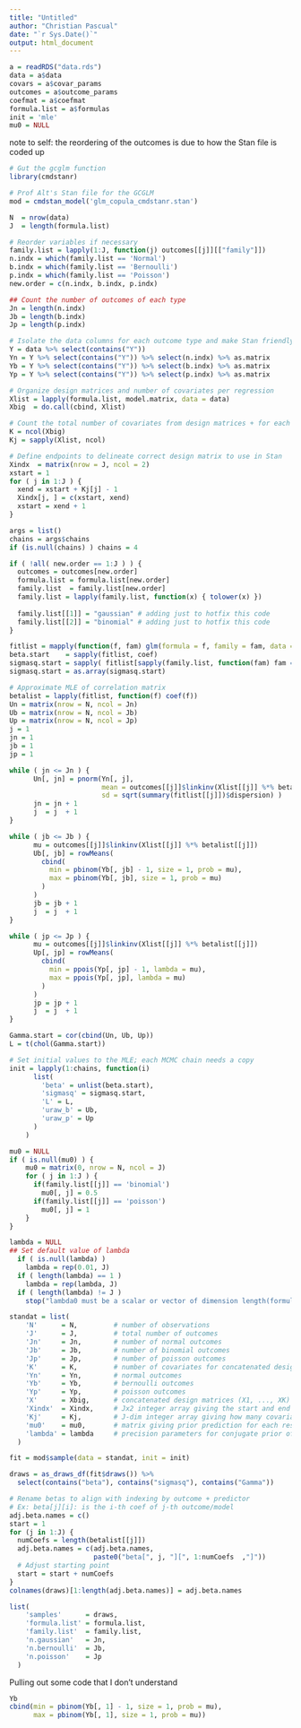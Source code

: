 ```yaml
---
title: "Untitled"
author: "Christian Pascual"
date: "`r Sys.Date()`"
output: html_document
---
```


```r
a = readRDS("data.rds")
data = a$data
covars = a$covar_params
outcomes = a$outcome_params
coefmat = a$coefmat
formula.list = a$formulas
init = 'mle'
mu0 = NULL
```

note to self: the reordering of the outcomes is due to how the Stan file is coded up

```r
# Gut the gcglm function
library(cmdstanr)

# Prof Alt's Stan file for the GCGLM
mod = cmdstan_model('glm_copula_cmdstanr.stan')

N  = nrow(data)
J  = length(formula.list)

# Reorder variables if necessary
family.list = lapply(1:J, function(j) outcomes[[j]][["family"]])
n.indx = which(family.list == 'Normal')
b.indx = which(family.list == 'Bernoulli')
p.indx = which(family.list == 'Poisson')
new.order = c(n.indx, b.indx, p.indx)

## Count the number of outcomes of each type
Jn = length(n.indx)
Jb = length(b.indx)
Jp = length(p.indx)

# Isolate the data columns for each outcome type and make Stan friendly
Y = data %>% select(contains("Y")) 
Yn = Y %>% select(contains("Y")) %>% select(n.indx) %>% as.matrix
Yb = Y %>% select(contains("Y")) %>% select(b.indx) %>% as.matrix
Yp = Y %>% select(contains("Y")) %>% select(p.indx) %>% as.matrix

# Organize design matrices and number of covariates per regression
Xlist = lapply(formula.list, model.matrix, data = data)
Xbig  = do.call(cbind, Xlist)

# Count the total number of covariates from design matrices + for each outcome
K = ncol(Xbig)
Kj = sapply(Xlist, ncol)

# Define endpoints to delineate correct design matrix to use in Stan
Xindx  = matrix(nrow = J, ncol = 2)
xstart = 1
for ( j in 1:J ) {
  xend = xstart + Kj[j] - 1
  Xindx[j, ] = c(xstart, xend)
  xstart = xend + 1
}

args = list()
chains = args$chains
if (is.null(chains) ) chains = 4

if ( !all( new.order == 1:J ) ) {
  outcomes = outcomes[new.order]
  formula.list = formula.list[new.order]
  family.list  = family.list[new.order]
  family.list = lapply(family.list, function(x) { tolower(x) })
  
  family.list[[1]] = "gaussian" # adding just to hotfix this code
  family.list[[2]] = "binomial" # adding just to hotfix this code
}

fitlist = mapply(function(f, fam) glm(formula = f, family = fam, data = data), f = formula.list, fam = family.list, SIMPLIFY = F)
beta.start    = sapply(fitlist, coef)
sigmasq.start = sapply( fitlist[sapply(family.list, function(fam) fam == 'gaussian')], function(x) summary(x)$dispersion )
sigmasq.start = as.array(sigmasq.start)

# Approximate MLE of correlation matrix
betalist = lapply(fitlist, function(f) coef(f))
Un = matrix(nrow = N, ncol = Jn)
Ub = matrix(nrow = N, ncol = Jb)
Up = matrix(nrow = N, ncol = Jp)
j = 1
jn = 1
jb = 1
jp = 1

while ( jn <= Jn ) {
      Un[, jn] = pnorm(Yn[, j],
                       mean = outcomes[[j]]$linkinv(Xlist[[j]] %*% betalist[[j]]),
                       sd = sqrt(summary(fitlist[[j]])$dispersion) )
      jn = jn + 1
      j  = j  + 1
}

while ( jb <= Jb ) {
      mu = outcomes[[j]]$linkinv(Xlist[[j]] %*% betalist[[j]])
      Ub[, jb] = rowMeans(
        cbind(
          min = pbinom(Yb[, jb] - 1, size = 1, prob = mu),
          max = pbinom(Yb[, jb], size = 1, prob = mu)
        )
      )
      jb = jb + 1
      j  = j  + 1
}

while ( jp <= Jp ) {
      mu = outcomes[[j]]$linkinv(Xlist[[j]] %*% betalist[[j]])
      Up[, jp] = rowMeans(
        cbind(
          min = ppois(Yp[, jp] - 1, lambda = mu),
          max = ppois(Yp[, jp], lambda = mu)
        )
      )
      jp = jp + 1
      j  = j  + 1
}

Gamma.start = cor(cbind(Un, Ub, Up))
L = t(chol(Gamma.start))

# Set initial values to the MLE; each MCMC chain needs a copy
init = lapply(1:chains, function(i)
      list(
        'beta' = unlist(beta.start),
        'sigmasq' = sigmasq.start,
        'L' = L,
        'uraw_b' = Ub,
        'uraw_p' = Up
      )
    )

mu0 = NULL
if ( is.null(mu0) ) {
    mu0 = matrix(0, nrow = N, ncol = J)
    for ( j in 1:J ) {
      if(family.list[[j]] == 'binomial')
        mu0[, j] = 0.5
      if(family.list[[j]] == 'poisson')
        mu0[, j] = 1
    }
}

lambda = NULL
## Set default value of lambda
  if ( is.null(lambda) )
    lambda = rep(0.01, J)
  if ( length(lambda) == 1 )
    lambda = rep(lambda, J)
  if ( length(lambda) != J )
    stop("lambda0 must be a scalar or vector of dimension length(formula.list)")

standat = list(
    'N'      = N,         # number of observations
    'J'      = J,         # total number of outcomes
    'Jn'     = Jn,        # number of normal outcomes
    'Jb'     = Jb,        # number of binomial outcomes
    'Jp'     = Jp,        # number of poisson outcomes
    'K'      = K,         # number of covariates for concatenated design matrices (X1, .., XK)
    'Yn'     = Yn,        # normal outcomes
    'Yb'     = Yb,        # bernoulli outcomes
    'Yp'     = Yp,        # poisson outcomes
    'X'      = Xbig,      # concatenated design matrices (X1, ..., XK)
    'Xindx'  = Xindx,     # Jx2 integer array giving the start and end indexes of X matrix for each outcome
    'Kj'     = Kj,        # J-dim integer array giving how many covariates per outcome
    'mu0'    = mu0,       # matrix giving prior prediction for each response (for Chen-Ibrahim (2003) conjugate prior of GLM)
    'lambda' = lambda     # precision parameters for conjugate prior of Chen and Ibrhaim (2003)
  )

fit = mod$sample(data = standat, init = init)

draws = as_draws_df(fit$draws()) %>% 
  select(contains("beta"), contains("sigmasq"), contains("Gamma"))

# Rename betas to align with indexing by outcome + predictor
# Ex: beta[j][i]: is the i-th coef of j-th outcome/model
adj.beta.names = c()
start = 1
for (j in 1:J) {
  numCoefs = length(betalist[[j]])
  adj.beta.names = c(adj.beta.names, 
                     paste0("beta[", j, "][", 1:numCoefs  ,"]"))
  # Adjust starting point
  start = start + numCoefs
}
colnames(draws)[1:length(adj.beta.names)] = adj.beta.names

list(
    'samples'      = draws,
    'formula.list' = formula.list,
    'family.list'  = family.list,
    'n.gaussian'   = Jn,
    'n.bernoulli'  = Jb,
    'n.poisson'    = Jp
  )
```





Pulling out some code that I don't understand

```r
Yb
cbind(min = pbinom(Yb[, 1] - 1, size = 1, prob = mu),
      max = pbinom(Yb[, 1], size = 1, prob = mu))
```

